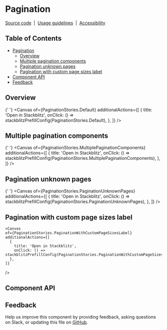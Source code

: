 
<Meta isTemplate />

# Pagination

[Source code](https://github.com/carbon-design-system/carbon/tree/main/packages/react/src/components/Pagination)
&nbsp;|&nbsp;
[Usage guidelines](https://www.carbondesignsystem.com/components/pagination/usage)
&nbsp;|&nbsp;
[Accessibility](https://www.carbondesignsystem.com/components/pagination/accessibility)

## Table of Contents

- [Pagination](#Pagination)
  - [Overview](#overview)
  - [Multiple pagination components](#multiple-pagination-components)
  - [Pagination unknown pages](#pagination-unknown-pages)
  - [Pagination with custom page sizes label](#pagination-with-custom-page-sizes-label)
- [Component API](#component-api)
- [Feedback](#feedback)

## Overview

{' '}
<Canvas
  of={PaginationStories.Default}
  additionalActions={[
    {
      title: 'Open in Stackblitz',
      onClick: () => stackblitzPrefillConfig(PaginationStories.Default),
    },
  ]}
/>

## Multiple pagination components

{' '}
<Canvas
  of={PaginationStories.MultiplePaginationComponents}
  additionalActions={[
    {
      title: 'Open in Stackblitz',
      onClick: () =>
        stackblitzPrefillConfig(PaginationStories.MultiplePaginationComponents),
    },
  ]}
/>

## Pagination unknown pages

{' '}
<Canvas
  of={PaginationStories.PaginationUnknownPages}
  additionalActions={[
    {
      title: 'Open in Stackblitz',
      onClick: () =>
        stackblitzPrefillConfig(PaginationStories.PaginationUnknownPages),
    },
  ]}
/>

## Pagination with custom page sizes label

    <Canvas
    of={PaginationStories.PaginationWithCustomPageSizesLabel}
    additionalActions={[
      {
        title: 'Open in Stackblitz',
        onClick: () => stackblitzPrefillConfig(PaginationStories.PaginationWithCustomPageSizesLabel),
      },
    ]}

/>

## Component API

<ArgTypes />

## Feedback

Help us improve this component by providing feedback, asking questions on Slack,
or updating this file on
[GitHub](https://github.com/carbon-design-system/carbon/edit/main/packages/react/src/components/Pagination/Pagination.mdx).
